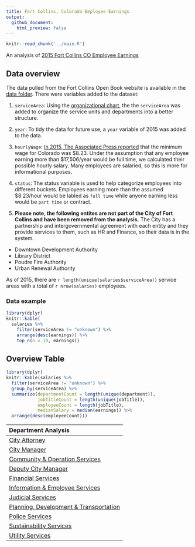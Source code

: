 ```yaml
---
title: Fort Collins, Colorado Employee Earnings
output:
  github_document:
    html_preview: false
---
```


```r
knitr::read_chunk('../main.R')
```
An analysis of
[2015 Fort Collins CO Employee Earnings](http://www.fcgov.com/openbook/?action=browse-salaries)

## Data overview
The data pulled from the Fort Collins Open Book website is available in the
[data folder](data/raw). There were variables added to the dataset:

1. `serviceArea`: Using the
[organizational chart](assets/fortCollinsOrganization.pdf), the the
`serviceArea` was added to organize the service units and departments into a
better structure.
2. `year`: To tidy the data for future use, a `year` variable of 2015 was added
to the data.
3. `hourlyWage`: [In 2015, The Associated Press reported](http://denver.cbslocal.com/2015/01/01/colorado-minimum-wage-rises-to-8-23-in-2015/)
that the minimum wage for Colorado was $8.23. Under the assumption that any
employee earning more than $17,506/year would be full time, we calculated their
possible hourly salary. Many employees are salaried, so this is more for
informational purposes.
4. `status`: The status variable is used to help categorize employees into
different buckets. Employees earning more than the assumed $8.23/hour would be
labled as `full time` while anyone earning less would be `part time` or contract.

5. **Please note, the following entites are not part of the City of Fort
Collins and have been removed from the analysis.**
The City has a partnership and intergovernmental agreement with each entity and
they provide services to them, such as HR and Finance, so their data is in the
system.

- Downtown Development Authority
- Library District
- Poudre Fire Authority
- Urban Renewal Authority

As of 2015, there are `r length(unique(salaries$serviceArea))` service areas
with a total of `r nrow(salaries)` employees.

### Data example
```r
library(dplyr)
knitr::kable(
  salaries %>%
    filter(serviceArea != "unknown") %>%
    arrange(desc(earnings)) %>%
    top_n(n = 10, earnings))
```

## Overview Table
```r
library(dplyr)
knitr::kable(salaries %>%
  filter(serviceArea != "unknown") %>%
  group_by(serviceArea) %>%
  summarize(departmentCount = length(unique(department)),
            jobTitleCount = length(unique(jobTitle)),
            employeeCount = length(jobTitle),
            medianSalary = median(earnings)) %>%
  arrange(desc(employeeCount)))
```

| Department Analysis |
|:---|
| [City Attorney](analysis/cityattorney.md) |
| [City Manager](analysis/citymanager.md) |
| [Community & Operation Services](analysis/communityandoperationservices.md) |
| [Deputy City Manager](analysis/deputycitymanager.md) |
| [Financial Services](analysis/financialservices.md) |
| [Information & Employee Services](analysis/informationandemployeeservices.md) |
| [Judicial Services](analysis/judicialservices.md) |
| [Planning, Development & Transportation](analysis/planningdevelopment&transportation.md) |
| [Police Services](analysis/policeservices.md) |
| [Sustainability Services](analysis/sustainabilityservices.md) |
| [Utility Services](analysis/utilityservices.md) |
